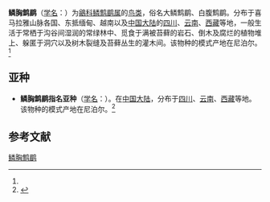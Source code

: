 {{noteTA
|T=zh-cn:鳞胸鹪鹛; zh-tw:鱗胸鷦眉; 
|1=zh-cn:鹪鹛; zh-tw:鷦眉;
|2=zh-cn:鳞鹪鹛属; zh-tw:鷦眉屬;
}} 
{{Speciesbox
| name = 鳞胸鹪鹛
| status = LC
| status_system = iucn3.1
| status_ref = <ref name=IUCN>{{IUCN|id=22735145 |title=''Pnoepyga albiventer'' |assessor=BirdLife International |assessor-link=BirdLife International |version=2018.2 |year=2017 |accessdate=1 October 2016}} 数据库資料包含說明此物種被編入無危級別的原因</ref>
| image = Scaly-breasted Wren-Babbler - Eaglenest - India FJ0A9148 (33901552680).jpg
| image_width = 260px
| image_caption = [[指名亞種|指名亞種]]，攝於[[印度|印度]][[西卡門縣|西卡門]] 
| genus = Pnoepyga
| species = albiventer
| authority = (Hodgson)<ref name='id3464'>{{cite web| url =http://www.bioinfo.cn/db05/BjdwSpecies.php?action=view&id=3464| title =鳞胸鹪鹛| work =《中国动物物种编目数据库》| publisher =中国科学院微生物研究所| author =中国科学院动物研究所| accessdate =2009-04-04| deadurl =yes| archiveurl =https://web.archive.org/web/20160305032638/http://www.bioinfo.cn/db05/BjdwSpecies.php?action=view&id=3464| archivedate =2016-03-05}}</ref>
}}

'''鳞胸鹪鹛'''（[[学名|学名]]：{{lang|la|''Pnoepyga albiventer''}}）为[[鶲科|鶲科]][[鳞鹪鹛属|鳞鹪鹛属]]的[[鸟类|鸟类]]，俗名大鳞鹪鹛、白腹鹪鹛。分布于喜马拉雅山脉各国、东抵缅甸、越南以及[[中国大陆|中国大陆]]的[[四川|四川]]、[[云南|云南]]、[[西藏|西藏]]等地，一般生活于常栖于沟谷间湿润的常绿林中、觅食于满被苔藓的岩石、倒木及腐烂的植物堆上、躲匿于洞穴以及树木裂缝及苔藓丛生的灌木间。该物种的模式产地在尼泊尔。<ref name='id3464'/>

==亚种==
*'''鳞胸鹪鹛指名亚种'''（[[学名|学名]]：{{lang|la|''Pnoepyga albiventer albiventer''}}）。在[[中国大陆|中国大陆]]，分布于[[四川|四川]]、[[云南|云南]]、[[西藏|西藏]]等地。该物种的模式产地在尼泊尔。<ref name='id3465'>{{cite web| url =http://www.bioinfo.cn/db05/BjdwSpecies.php?action=view&id=3465| title =鳞胸鹪鹛指名亚种| work =《中国动物物种编目数据库》| publisher =中国科学院微生物研究所| author =中国科学院动物研究所| accessdate =2009-04-04| deadurl =yes| archiveurl =https://web.archive.org/web/20160305051454/http://www.bioinfo.cn/db05/BjdwSpecies.php?action=view&id=3465| archivedate =2016-03-05}}</ref>

== 参考文献 ==
{{reflist}}
{{Taxonbar}}

[[Category:鳞鹪鹛属|鳞胸鹪鹛]]


{{雀形目小作品}}